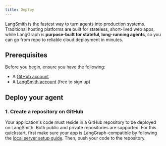 ```yaml
---
title: Deploy
---
```



<AlphaCallout />

LangSmith is the fastest way to turn agents into production systems. Traditional hosting platforms are built for stateless, short-lived web apps, while LangGraph is **purpose-built for stateful, long-running agents**, so you can go from repo to reliable cloud deployment in minutes.

## Prerequisites

Before you begin, ensure you have the following:

* A [GitHub account](https://github.com/)
* A [LangSmith account](https://smith.langchain.com/) (free to sign up)

## Deploy your agent

### 1. Create a repository on GitHub

Your application's code must reside in a GitHub repository to be deployed on LangSmith. Both public and private repositories are supported. For this quickstart, first make sure your app is LangGraph-compatible by following the [local server setup guide](/oss/python/langgraph/debugger#setup-local-langgraph-server). Then, push your code to the repository.

<deploy />
